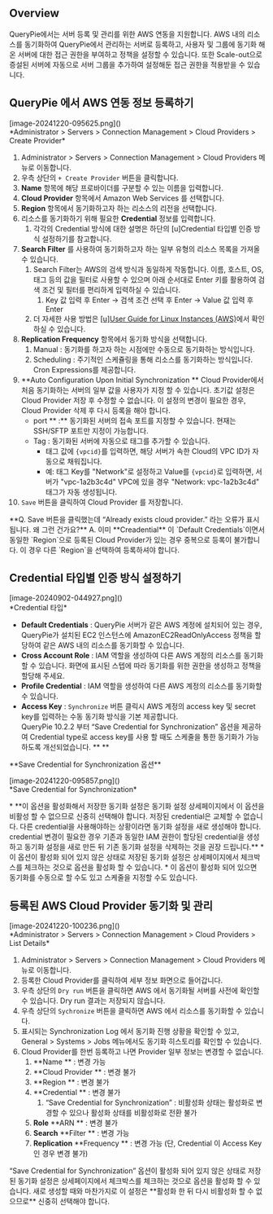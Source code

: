 
## Overview
QueryPie에서는 서버 등록 및 관리를 위한 AWS 연동을 지원합니다. AWS 내의 리소스를 동기화하여 QueryPie에서 관리하는 서버로 등록하고, 사용자 및 그룹에 동기화 해온 서버에 대한 접근 권한을 부여하고 정책을 설정할 수 있습니다. 또한 Scale-out으로 증설된 서버에 자동으로 서버 그룹을 추가하여 설정해둔 접근 권한을 적용받을 수 있습니다.



## QueryPie 에서 AWS 연동 정보 등록하기
<p align="center">
<div>[image-20241220-095625.png]()</div>
*Administrator &gt; Servers &gt; Connection Management &gt; Cloud Providers &gt; Create Provider*
</p>

1. Administrator &gt; Servers &gt; Connection Management &gt; Cloud Providers 메뉴로 이동합니다.
2. 우측 상단의 `+ Create Provider` 버튼을 클릭합니다.
3.  **Name**  항목에 해당 프로바이더를 구분할 수 있는 이름을 입력합니다.
4.  **Cloud Provider**  항목에서 Amazon Web Services 를 선택합니다.
5.  **Region**  항목에서 동기화하고자 하는 리소스의 리전을 선택합니다.
6. 리소스를 동기화하기 위해 필요한  **Credential**  정보를 입력합니다.
    1. 각각의 Credential 방식에 대한 설명은 하단의 [u]Credential 타입별 인증 방식 설정하기를 참고합니다.
7.  **Search Filter**  를 사용하여 동기화하고자 하는 일부 유형의 리소스 목록을 가져올 수 있습니다. 
    1. Search Filter는 AWS의 검색 방식과 동일하게 작동합니다. 이름, 호스트, OS, 태그 등의 값을 필터로 사용할 수 있으며 아래 순서대로 Enter 키를 활용하여 검색 조건 및 필터를 편리하게 입력하실 수 있습니다. 
        1. Key 값 입력 후 Enter → 검색 조건 선택 후 Enter → Value 값 입력 후 Enter 
    2. 더 자세한 사용 방법은 [[u]User Guide for Linux Instances (AWS)](https://docs.aws.amazon.com/AWSEC2/latest/UserGuide/Using_Filtering.html#advancedsearch)에서 확인하실 수 있습니다. 
8.  **Replication Frequency**  항목에서 동기화 방식을 선택합니다.
    1. Manual : 동기화를 하고자 하는 시점에만 수동으로 동기화하는 방식입니다.
    2. Scheduling : 주기적인 스케쥴링을 통해 리소스를 동기화하는 방식입니다. Cron Expressions를 제공합니다.
9.  **Auto Configuration Upon Initial Synchronization ** Cloud Provider에서 처음 동기화하는 서버의 일부 값을 사용자가 지정 할 수 있습니다. 초기값 설정은 Cloud Provider 저장 후 수정할 수 없습니다. 이 설정의 변경이 필요한 경우, Cloud Provider 삭제 후 다시 등록을 해야 합니다.
    * port ** :**  동기화된 서버의 접속 포트를 지정할 수 있습니다. 현재는 SSH/SFTP 포트만 지정이 가능합니다.
    * Tag : 동기화된 서버에 자동으로 태그를 추가할 수 있습니다. 
        * 태그 값에 `{vpcid}`를 입력하면, 해당 서버가 속한 Cloud의 VPC ID가 자동으로 채워집니다.
        * 예: 태그 Key를 "Network"로 설정하고 Value를 `{vpcid}`로 입력하면, 서버가 "vpc-1a2b3c4d" VPC에 있을 경우 "Network: vpc-1a2b3c4d" 태그가 자동 생성됩니다.
10. `Save` 버튼을 클릭하여 Cloud Provider 를 저장합니다.

<Callout type="info">
 **Q. Save 버튼을 클릭했는데 “Already exists cloud provider.” 라는 오류가 표시됩니다. 왜 그런 건가요?** 
A. 이미  **Creadential** 이 `Default Credentials`이면서 동일한 `Region`으로 등록된 Cloud Provider가 있는 경우 중복으로 등록이 불가합니다. 이 경우 다른 `Region`을 선택하여 등록하셔야 합니다. 
</Callout>



## Credential 타입별 인증 방식 설정하기
<p align="center">
<div>[image-20240902-044927.png]()</div>
*Credential 타입*
</p>

*  **Default Credentials**  : QueryPie 서버가 같은 AWS 계정에 설치되어 있는 경우, QueryPie가 설치된 EC2 인스턴스에 AmazonEC2ReadOnlyAccess 정책을 할당하여 같은 AWS 내의 리소스를 동기화할 수 있습니다.
*  **Cross Account Role**  : IAM 역할을 생성하여 다른 AWS 계정의 리소스를 동기화할 수 있습니다. 화면에 표시된 스텝에 따라 동기화를 위한 권한을 생성하고 정책을 할당해 주세요.
*  **Profile Credential**  : IAM 역할을 생성하여 다른 AWS 계정의 리소스를 동기화할 수 있습니다.
*  **Access Key**  : `Synchronize` 버튼 클릭시 AWS 계정의 access key 및 secret key를 입력하는 수동 동기화 방식을 기본 제공합니다. <br/>QueryPie 10.2.2 부터 “Save Credential for Synchronization” 옵션을 제공하여 Credential type로 access key를 사용 할 때도 스케줄을 통한 동기화가 가능하도록 개선되었습니다.  ** ** 

<Callout type="important">
 **Save Credential for Synchronization 옵션** 
<p align="center">
<div>[image-20241220-095857.png]()</div>
*Save Credential for Synchronization*
</p>
*  **이 옵션을 활성화해서 저장한 동기화 설정은 동기화 설정 상세페이지에서 이 옵션을 비활성 할 수 없으므로 신중히 선택해야 합니다. 저장된 credential은 교체할 수 없습니다. 다른 credential을 사용해야하는 상황이라면 동기화 설정을 새로 생성해야 합니다. credential 변경이 필요한 경우 기존과 동일한 IAM 권한이 할당된 credential을 생성하고 동기화 설정을 새로 만든 뒤 기존 동기화 설정을 삭제하는 것을 권장 드립니다.** 
* 이 옵션이 활성화 되어 있지 않은 상태로 저장된 동기화 설정은 상세페이지에서 체크박스를 체크하는 것으로 옵션을 활성화 할 수 있습니다. 
* 이 옵션이 활성화 되어 있으면 동기화를 수동으로 할 수도 있고 스케줄을 지정할 수도 있습니다.
</Callout>



## 등록된 AWS Cloud Provider 동기화 및 관리
<p align="center">
<div>[image-20241220-100236.png]()</div>
*Administrator &gt; Servers &gt; Connection Management &gt; Cloud Providers &gt; List Details*
</p>

1. Administrator &gt; Servers &gt; Connection Management &gt; Cloud Providers 메뉴로 이동합니다.
2. 등록한 Cloud Provider를 클릭하여 세부 정보 화면으로 들어갑니다.
3. 우측 상단의 `Dry run` 버튼을 클릭하면 AWS 에서 동기화될 서버를 사전에 확인할 수 있습니다. Dry run 결과는 저장되지 않습니다.
4. 우측 상단의 `Sychronize` 버튼을 클릭하면 AWS 에서 리소스를 동기화할 수 있습니다.
5. 표시되는 Synchronization Log 에서 동기화 진행 상황을 확인할 수 있고, General &gt; Systems &gt; Jobs 메뉴에서도 동기화 히스토리를 확인할 수 있습니다.
6. Cloud Provider를 한번 등록하고 나면 Provider 일부 정보는 변경할 수 없습니다.
    1.  **Name ** : 변경 가능
    2.  **Cloud Provider ** : 변경 불가
    3.  **Region ** : 변경 불가
    4.  **Credential ** : 변경 불가
        1. “Save Credential for Synchronization” : 비활성화 상태는 활성화로 변경할 수 있으나 활성화 상태를 비활성화로 전환 불가
    5.  **Role**   **ARN ** : 변경 불가
    6.  **Search**   **Filter ** : 변경 가능
    7.  **Replication**   **Frequency ** : 변경 가능 (단, Credential 이 Access Key 인 경우 변경 불가)

<Callout type="important">
“Save Credential for Synchronization” 옵션이 활성화 되어 있지 않은 상태로 저장된 동기화 설정은 상세페이지에서 체크박스를 체크하는 것으로 옵션을 활성화 할 수 있습니다. 새로 생성할 때와 마찬가지로 이 설정은  **활성화 한 뒤 다시 비활성화 할 수 없으므로**  신중히 선택해야 합니다.
</Callout>
